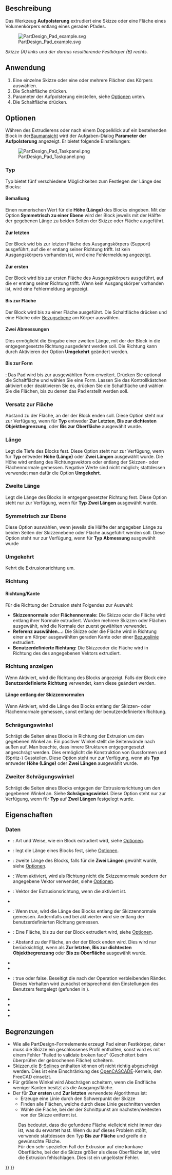 <languages/>

{{Docnav/de
|[[PartDesign_CoordinateSystem/de|Lokales Koordinatensystem erstellen]]
|[[PartDesign_Revolution/de|Drehteil]]
|[[PartDesign_Workbench/de|PartDesign]]
|IconL=PartDesign_CoordinateSystem.svg
|IconR=PartDesign_Revolution.svg
|IconC=Workbench_PartDesign.svg
}}

{{GuiCommand/de
|Name=PartDesign Pad
|Name/de=PartDesign Aufpolsterung
|MenuLocation=Part Design → Objekt hinzufügen → Aufpolsterung
|Workbenches=[[PartDesign_Workbench/de|PartDesign]]
|SeeAlso=[[PartDesign_Pocket/de|PartDesign Tasche]]
}}

<span id="Description"></span>
==Beschreibung==

Das Werkzeug '''Aufpolsterung''' extrudiert eine Skizze oder eine Fläche eines Volumenkörpers entlang eines geraden Pfades.

[[File:PartDesign Pad example.svg|none]]

''Skizze (A) links und der daraus resultierende Festkörper (B) rechts.''

<span id="Usage"></span>
==Anwendung==

# Eine einzelne Skizze oder eine oder mehrere Flächen des Körpers auswählen.
# Die Schaltfläche {{Button|[[Image:PartDesign_Pad.svg|16px]] [[PartDesign_Pad/de|Aufpolsterung]]}} drücken.
# Parameter der Aufpolsterung einstellen, siehe [[#Optionen|Optionen]] unten.
# Die Schaltfläche {{Button|OK}} drücken.

<span id="Options"></span>
==Optionen==

Währen des Extrudierens oder nach einem Doppelklick auf ein bestehenden Block in der[[Tree_view/de|Baumansicht]] wird der Aufgaben-Dialog '''Parameter der Aufpolsterung''' angezeigt. Er bietet folgende Einstellungen:

[[Image:PartDesign_Pad_Taskpanel.png|frame|left]]

<span id="Type"></span>
=== Typ ===

Typ bietet fünf verschiedene Möglichkeiten zum Festlegen der Länge des Blocks:

<span id="Dimension"></span>
====Bemaßung====

Einen numerischen Wert für die '''Höhe (Länge)''' des Blocks eingeben. Mit der Option '''Symmetrisch zu einer Ebene''' wird der Block jeweils mit der Hälfte der gegebenen Länge zu beiden Seiten der Skizze oder Fläche ausgeführt.

<span id="To_last"></span>
==== Zur letzten ====

Der Block wid bis zur letzten Fläche des Ausgangskörpers (Support) ausgeführt, auf die er entlang seiner Richtung trifft. Ist kein Ausgangskörpers vorhanden ist, wird eine Fehlermeldung angezeigt.

<span id="To_first"></span>
==== Zur ersten ====

Der Block wird bis zur ersten Fläche des Ausgangskörpers ausgeführt, auf die er entlang seiner Richtung trifft. Wenn kein Ausgangskörper vorhanden ist, wird eine Fehlermeldung angezeigt.

<span id="Up_to_face"></span>
==== Bis zur Fläche  ====

Der Block wird bis zu einer Fläche ausgeführt. Die Schaltfläche {{Button|Fläche auswählen}} drücken und eine Fläche oder [[PartDesign_Plane/de|Bezugsebene]] am Körper auswählen.

<span id="Two_dimensions"></span>
==== Zwei Abmessungen ====

Dies ermöglicht die Eingabe einer zweiten Länge, mit der der Block in die entgegengesetzte Richtung ausgedehnt werden soll. Die Richtung kann durch Aktivieren der Option '''Umgekehrt''' geändert werden.

<span id="Up_to_shape"></span>
====Bis zur Form====

{{Version/de|1.0}}: Das Pad wird bis zur ausgewählten Form erweitert. Drücken Sie optional die Schaltfläche {{Button/de|Form wählen}} und wählen Sie eine Form. Lassen Sie das Kontrollkästchen {{Button/de|Alle Flächen auswählen}} aktiviert oder deaktivieren Sie es, drücken Sie die Schaltfläche {{Button/de|Flächen auswählen}} und wählen Sie die Flächen, bis zu denen das Pad erstellt werden soll.

<span id="Offset_to_face"></span>
=== Versatz zur Fläche ===

Abstand zu der Fläche, an der der Block enden soll. Diese Option steht nur zur Verfügung, wenn für '''Typ''' entweder '''Zur Letzten''', '''Bis zur dichtesten Objektbegrenzung''',  oder '''Bis zur Oberfläche''' ausgewählt wurde.

<span id="Length"></span>
===Länge===

Legt die Tiefe des Blocks fest. Diese Option steht nur zur Verfügung, wenn für '''Typ''' entweder '''Höhe (Länge)''' oder '''Zwei Längen''' ausgewählt wurde. Die Höhe wird entlang des Richtungsvektors oder entlang der Skizzen- oder Flächennormale gemessen. Negative Werte sind nicht möglich; stattdessen verwendet man dafür die Option '''Umgekehrt'''.

<span id="2nd_length"></span>
===Zweite Länge===

Legt die Länge des Blocks in entgegengesetzter Richtung fest. Diese Option steht nur zur Verfügung, wenn für '''Typ''' '''Zwei Längen''' ausgewählt wurde.

<span id="Symmetric_to_plane"></span>
=== Symmetrisch zur Ebene ===

Diese Option auswählen, wenn jeweils die Hälfte der angegeben Länge zu beiden Seiten der Skizzenebene oder Fläche ausgeführt werden soll. Diese Option steht nur zur Verfügung, wenn für '''Typ''' '''Abmessung''' ausgewählt wurde

<span id="Reversed"></span>
=== Umgekehrt ===

Kehrt die Extrusionsrichtung um.

<span id="Direction"></span>
===Richtung===

<span id="Direction/edge"></span>
==== Richtung/Kante ====

Für die Richtung der Extrusion steht Folgendes zur Auswahl:

* '''Skizzennormale''' oder '''Flächennormale:''' Die Skizze oder die Fläche wird entlang ihrer Normale extrudiert. Wurden mehrere Skizzen oder Flächen ausgewählt, wird die Normale der zuerst gewählten verwendet.
* '''Referenz auswählen...:''' Die Skizze oder die Fläche wird in Richtung einer am Körper ausgewählten geraden Kante oder einer [[PartDesign_Line/de|Bezugslinie]] extrudiert.
* '''Benutzerdefinierte Richtung:''' Die Skizzeoder die Fläche wird in Richtung des des angegebenen Vektors extrudiert.

<span id="Show_direction"></span>
=== Richtung anzeigen === 

Wenn Aktiviert, wird die Richtung des Blocks angezeigt. Falls der Block eine '''Benutzerdefinierte Richtung''' verwendet, kann diese geändert werden.

<span id="Length_along_sketch_normal"></span>
==== Länge entlang der Skizzennormalen ====

Wenn Aktiviert, wird die Länge des Blocks entlang der Skizzen- oder Flächennormale gemessen, sonst entlang der benutzerdefinierten Richtung.

<span id="Taper_angle"></span>
===Schrägungswinkel===

Schrägt die Seiten eines Blocks in Richtung der Extrusion um den gegebenen Winkel an. Ein positiver Winkel stellt die Seitenwände nach außen auf. Man beachte, dass innere Strukturen entgegengesetzt angeschrägt werden. Dies ermöglicht die Konstruktion von Gussformen und (Spritz-) Gussteilen. Diese Option steht nur zur Verfügung, wenn als '''Typ''' entweder '''Höhe (Länge)''' oder '''Zwei Längen''' ausgewählt wurde.

<span id="2nd_taper_angle"></span>
===Zweiter Schrägungswinkel===

Schrägt die Seiten eines Blocks entgegen der Extrusionsrichtung um den gegebenen Winkel an. Siehe '''Schrägungswinkel'''. Diese Option steht nur zur Verfügung, wenn für '''Typ''' auf '''Zwei Längen''' festgelegt wurde.

<span id="Properties"></span>
==Eigenschaften==

<span id="Data"></span>
===Daten===

{{TitleProperty|Pad}}

* {{PropertyData/de|Type|Enumeration}}: Art und Weise, wie ein Block extrudiert wird, siehe [[#Optionen|Optionen]].
* {{PropertyData/de|Length|Length}}: legt die Länge eines Blocks fest, siehe [[#Optionen|Optionen]].
* {{PropertyData/de|Length2|Length}}: zweite Länge des Blocks, falls für die {{PropertyData/de|Type}} '''Zwei Längen''' gewählt wurde, siehe [[#Optionen|Optionen]].
* {{PropertyData/de|Use Custom Vector|Bool}}: Wenn aktiviert, wird als Richtung nicht die Skizzennormale sondern der angegebene Vektor verwendet, siehe [[#Optionen|Optionen]].
* {{PropertyData/de|Direction|Vector}}: Vektor der Extrusionsrichtung, wenn die {{PropertyData/de|Use Custom Vector}} aktiviert ist.
* {{PropertyData/de|Reference Axis|LinkSub}}
* {{PropertyData/de|Along Sketch Normal|Bool}}: Wenn ''true'', wird die Länge des Blocks entlang der Skizzennormale gemessen. Andernfalls und bei aktivierter  {{PropertyData/de|Use Custom Vector}} wird sie entlang der benutzerdefinierten Richtung gemessen.
* {{PropertyData/de|Up To Face|LinkSub}}: Eine Fläche, bis zu der der Block extrudiert wird, siehe [[#Optionen|Optionen]].
* {{PropertyData/de|Offset|Length}}: Abstand zu der Fläche, an der der Block enden wird. Dies wird nur berücksichtigt, wenn als {{PropertyData/de|Type}} '''Zur letzten''', '''Bis zur dichtesten Objektbegrenzung''' oder '''Bis zu Oberfläche''' ausgewählt wurde.
* {{PropertyData/de|Taper Angle|Angle}}
* {{PropertyData/de|Taper Angle2|Angle}}

{{TitleProperty|Part Design}}

* {{PropertyData/de|Refine|Bool}}: true oder false. Beseitigt die nach der Operation verbleibenden Ränder. Dieses Verhalten wird zunächst entsprechend den Einstellungen des Benutzers festgelegt (gefunden in {{MenuCommand|>Einstellungen → Part Design → Allgemein → Modelleinstellungen}}).

{{TitleProperty|Sketch Based}}

* {{PropertyData/de|Profile|LinkSub}}
* {{PropertyData/de|Midplane|Bool}}
* {{PropertyData/de|Reversed|Bool}}
* {{PropertyData/de|Allow Multi Face|Bool}}

<span id="Limitations"></span>
==Begrenzungen==

* Wie alle PartDesign-Formelemente erzeugt Pad einen Festkörper, daher muss die Skizze ein geschlossenes Profil enthalten, sonst wird es mit einem Fehler "Failed to validate broken face" (Gescheitert beim überprüfen der gebrochenen Fläche) scheitern.
* Skizzen,die [[B-Splines/de|B-Splines]] enthalten können oft nicht richtig abgeschrägt werden. Dies ist eine Einschränkung des [[OpenCASCADE/de|OpenCASCADE]]-Kernels, den FreeCAD einsetzt.
* Für größere Winkel wird Abschrägen scheitern, wenn die Endfläche weniger Kanten besitzt als die Ausgangsfläche.
* Der für '''Zur ersten''' und '''Zur letzten''' verwendete Algorithmus ist:
** Erzeuge eine Linie durch den Schwerpunkt der Skizze
** Finden alle Flächen, welche durch diese Linie geschnitten werden
** Wähle die Fläche, bei der der Schnittpunkt am nächsten/weitesten von der Skizze entfernt ist.
: Das bedeutet, dass die gefundene Fläche vielleicht nicht immer das ist, was du erwartet hast. Wenn du auf dieses Problem stößt, verwende stattdessen den Typ '''Bis zur Fläche''' und greife die gewünschte Fläche.
: Für den sehr speziellen Fall der Extrusion auf eine konkave Oberfläche, bei der die Skizze größer als diese Oberfläche ist, wird die Extrusion fehlschlagen. Dies ist ein ungelöster Fehler.


{{Docnav/de
|[[PartDesign_CoordinateSystem/de|Lokales Koordinatensystem erstellen]]
|[[PartDesign_Revolution/de|Drehteil]]
|[[PartDesign_Workbench/de|PartDesign]]
|IconL=PartDesign_CoordinateSystem.svg
|IconR=PartDesign_Revolution.svg
|IconC=Workbench_PartDesign.svg
}}

{{PartDesign Tools navi{{#translation:}}}}
{{Userdocnavi{{#translation:}}}}